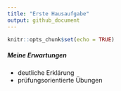 ```yaml
---
title: "Erste Hausaufgabe"
output: github_document
---
```


```r
knitr::opts_chunk$set(echo = TRUE)
```

##### Meine Erwartungen 
* deutliche Erklärung 
* prüfungsorientierte Übungen 
